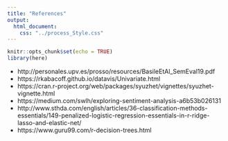 ```yaml
---
title: "References"
output: 
  html_document:
    css: "../process_Style.css"
---
```



```r
knitr::opts_chunk$set(echo = TRUE)
library(here)
```

<style>
body {
text-align: justify}
</style>

<div class="bodyRmdContent">
* http://personales.upv.es/prosso/resources/BasileEtAl_SemEval19.pdf
* https://rkabacoff.github.io/datavis/Univariate.html
* https://cran.r-project.org/web/packages/syuzhet/vignettes/syuzhet-vignette.html
* https://medium.com/swlh/exploring-sentiment-analysis-a6b53b026131
* http://www.sthda.com/english/articles/36-classification-methods-essentials/149-penalized-logistic-regression-essentials-in-r-ridge-lasso-and-elastic-net/
* https://www.guru99.com/r-decision-trees.html
</div>

